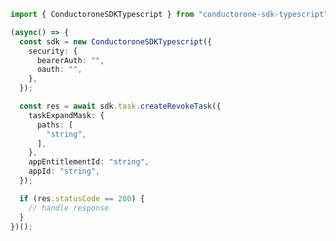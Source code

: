 ```typescript C1ApiTaskV1TaskServiceCreateRevokeTask.ts
import { ConductoroneSDKTypescript } from "conductorone-sdk-typescript";

(async() => {
  const sdk = new ConductoroneSDKTypescript({
    security: {
      bearerAuth: "",
      oauth: "",
    },
  });

  const res = await sdk.task.createRevokeTask({
    taskExpandMask: {
      paths: [
        "string",
      ],
    },
    appEntitlementId: "string",
    appId: "string",
  });

  if (res.statusCode == 200) {
    // handle response
  }
})();
```
